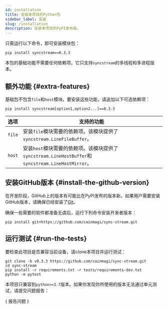 ```yaml
---
id: installation
title: 安装本项目的Python包
sidebar_label: 安装
slug: /installation
description: 安装本项目的PyPI发布版。
---
```





只需运行以下命令，即可安装模块包：

```shell
pip install syncstream==0.3.3
```

本包的基础功能不需要任何依赖项。它只支持`syncstream`的多线程和多进程版本。

## 额外功能 {#extra-features}

基础包不包含`file`和`host`模块。要安装这些功能，请追加以下可选依赖项：

```shell
pip install syncstream[option1,option2...]==0.3.3
```

|  选项  | <center>支持的功能</center>                                                                        |
| :----: | :------------------------------------------------------------------------------------------------- |
| `file` | 安装`file`模块需要的依赖项。该模块提供了`syncstream.LineFileBuffer`。                              |
| `host` | 安装`host`模块需要的依赖项。该模块提供了`syncstream.LineHostBuffer`和`syncstream.LineHostMirror`。 |

## 安装GitHub版本 {#install-the-github-version}

在开发阶段，GitHub上的版本有可能比在PyPI发布的版本新。如果用户需要安装GitHub版本，请确保已经安装了[Git<IconExternalLink/>][link-git]。

确保一些需要的软件都准备无虞后，运行下列命令安装开发者版本：

```shell
pip install git+https://github.com/cainmagi/sync-stream.git
```

## 运行测试 {#run-the-tests}

要检查此项目是否兼容当前设备，请clone本项目并运行测试：

```shell
git clone -b v0.3.3 https://github.com/cainmagi/sync-stream.git
cd sync-stream
pip install -r requirements.txt -r tests/requirements-dev.txt
python -m pytest
```

本项目只兼容到`python>=3.7`版本。如果你发现你所使用的版本无法通过单元测试，请提交问题报告：

<p>
  {
    <DarkButton to={repoURL("issues/new/choose")} icon={octInfo16}>
      报告问题
    </DarkButton>
  }
</p>

[link-git]: https://git-scm.com/downloads
